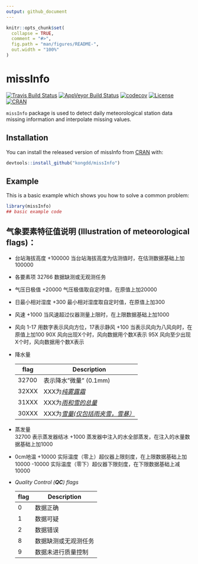 ```yaml
---
output: github_document
---
```


<!-- README.md is generated from README.Rmd. Please edit that file -->

```r
knitr::opts_chunk$set(
  collapse = TRUE,
  comment = "#>",
  fig.path = "man/figures/README-",
  out.width = "100%"
)
```
# missInfo

[![Travis Build Status](https://travis-ci.org/kongdd/missInfo.svg?branch=master)](https://travis-ci.org/kongdd/missInfo)
[![AppVeyor Build Status](https://ci.appveyor.com/api/projects/status/github/kongdd/missInfo?branch=master&svg=true)](https://ci.appveyor.com/project/kongdd/missInfo)
[![codecov](https://codecov.io/gh/kongdd/missInfo/branch/master/graph/badge.svg)](https://codecov.io/gh/kongdd/missInfo)
[![License](http://img.shields.io/badge/license-GPL%20%28%3E=%203%29-brightgreen.svg?style=flat)](http://www.gnu.org/licenses/gpl-3.0.html)
[![CRAN](http://www.r-pkg.org/badges/version/missInfo)](https://cran.r-project.org/package=missInfo)

`missInfo` package is used to detect daily meteorological station data missing information and interpolate missing values.

## Installation

You can install the released version of missInfo from [CRAN](https://CRAN.R-project.org) with:

``` r
devtools::install_github("kongdd/missInfo")
```

## Example

This is a basic example which shows you how to solve a common problem:

```r
library(missInfo)
## basic example code
```


## 气象要素特征值说明 (Illustration of meteorological flags)：

* 台站海拔高度  +100000 当台站海拔高度为估测值时，在估测数据基础上加100000

* 各要素项  32766 数据缺测或无观测任务

* 气压日极值 +20000  气压极值取自定时值，在原值上加20000

* 日最小相对湿度 +300  最小相对湿度取自定时值，在原值上加300

* 风速  +1000 当风速超过仪器测量上限时，在上限数据基础上加1000

* 风向  1-17  用数字表示风向方位，17表示静风
  +100  当表示风向为八风向时，在原值上加100
  90X 风向出现X个时，风向数据用个数X表示
  95X 风向至少出现X个时，风向数据用个数X表示

* 降水量   

  | flag | Description           |
  | ---- | --------------------  |
  |32700 | 表示降水"微量" (0.1mm) |
  |32XXX | XXX为*<u>纯雾露霜</u>* |
  |31XXX | XXX为<u>*雨和雪的总量*</u> |
  |30XXX | XXX为<u>*雪量(仅包括雨夹雪，雪暴）*</u> |

* 蒸发量   
  32700 表示蒸发器结冰
  +1000 蒸发器中注入的水全部蒸发，在注入的水量数据基础上加1000

* 0cm地温 
  +10000  实际温度（零上）超仪器上限刻度，在上限数据基础上加10000
  -10000  实际温度（零下）超仪器下限刻度，在下限数据基础上减10000

* *Quality Control (**QC**) flags*

  | flag | Description          |
  | ---- | -------------------- |
  | 0    | 数据正确             |
  | 1    | 数据可疑             |
  | 2    | 数据错误             |
  | 8    | 数据缺测或无观测任务 |
  | 9    | 数据未进行质量控制   |
